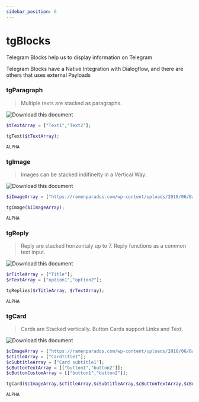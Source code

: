 ```yaml
---
sidebar_position: 6
---
```


# tgBlocks


Telegram Blocks help us to display information on Telegram

Telegram Blocks have a Native Integration with Dialogflow, and there are others that uses external Payloads

### tgParagraph

> Multiple texts are stacked as paragraphs.

<Tabs>
<TabItem value="simple" label="One Paragraph">

![Download this document](./../../../static/img/blocks/tg/text.jpg)

<Tabs>
<TabItem value="php" label="PHP">

```php
$tTextArray = ["Text1","Text2"];

tgText($tTextArray);
```

</TabItem>
<TabItem value="nodejs" label="Node.js">

```nodejs
ALPHA
```

</TabItem>
</Tabs>

</TabItem>
<TabItem value="complex" label="Two or More Paragraphs">

</TabItem>
</Tabs>

### tgImage

> Images can be stacked indifinelty in a Vertical Way.

<Tabs>
<TabItem value="simple" label="One Image">

![Download this document](./../../../static/img/blocks/tg/image.jpg)

<Tabs>
<TabItem value="php" label="PHP">

```php
$iImageArray = ["https://ramenparados.com/wp-content/uploads/2018/06/Barakamon-destacado-1000x600.jpg"];

tgImage($iImageArray);
```

</TabItem>
<TabItem value="nodejs" label="Node.js">

```nodejs
ALPHA
```

</TabItem>
</Tabs>

</TabItem>
<TabItem value="complex" label="Two or More Images">

</TabItem>
</Tabs>

### tgReply

> Reply are stacked horizontaly up to 7.
> Reply functions as a common text input.

<Tabs>
<TabItem value="simple" label="One Reply">

![Download this document](./../../../static/img/blocks/tg/reply.jpg)

<Tabs>
<TabItem value="php" label="PHP">

```php
$rTitleArray = ["Title"];
$rTextArray = ["option1","option2"];

tgReplies($rTitleArray, $rTextArray);
```

</TabItem>
<TabItem value="nodejs" label="Node.js">

```nodejs
ALPHA
```

</TabItem>
</Tabs>

</TabItem>
<TabItem value="complex" label="Two or More Replies">

</TabItem>
</Tabs>

### tgCard

> Cards are Stacked vertically.
> Button Cards support Links and Text.

<Tabs>
<TabItem value="simple" label="One Card">

![Download this document](./../../../static/img/blocks/tg/card.jpg)

<Tabs>
<TabItem value="php" label="PHP">

```php
$cImageArray = ["https://ramenparados.com/wp-content/uploads/2018/06/Barakamon-destacado-1000x600.jpg"];
$cTitleArray = ["CardTitle1"];
$cSubtitleArray = ["Card subtitle1"];
$cButtonTextArray = [["button1","button2"]];
$cButtonCustomArray = [["button1","button2"]];

tgCard($cImageArray,$cTitleArray,$cSubtitleArray,$cButtonTextArray,$cButtonCustomArray);
```

</TabItem>
<TabItem value="nodejs" label="Node.js">

```nodejs
ALPHA
```

</TabItem>
</Tabs>

</TabItem>
<TabItem value="complex" label="Two or More Cards">

</TabItem>
</Tabs>

<!-- ### tgExternalVerticalButtons -->
